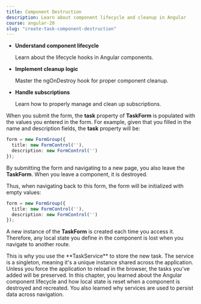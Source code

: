 ```yaml
---
title: Component Destruction
description: Learn about component lifecycle and cleanup in Angular
course: angular-20
slug: "create-task-component-destruction"
---
```



<NotificationCard state="objective" title="Chapter Objectives">
  <ul className="list-disc pl-4 space-y-2">
    <li>
      <strong>Understand component lifecycle</strong>
      <p>Learn about the lifecycle hooks in Angular components.</p>
    </li>
    <li>
      <strong>Implement cleanup logic</strong>
      <p>Master the ngOnDestroy hook for proper component cleanup.</p>
    </li>
    <li>
      <strong>Handle subscriptions</strong>
      <p>Learn how to properly manage and clean up subscriptions.</p>
    </li>
  </ul>
</NotificationCard>

When you submit the form, the **task** property of **TaskForm** is populated with the values you entered in the form.
For example, given that you filled in the name and description fields, the **task** property will be:

```typescript
form = new FormGroup({
  title: new FormControl(''),
  description: new FormControl('')
});
```

By submitting the form and navigating to a new page, you also leave the **TaskForm**.
When you leave a component, it is destroyed.

Thus, when navigating back to this form, the form will be initialized with empty values:

```typescript
form = new FormGroup({
  title: new FormControl(''),
  description: new FormControl('')
});
```

A new instance of the **TaskForm** is created each time you access it.
Therefore, any local state you define in the component is lost when you navigate to another route.

<NotificationCard state="info" title="Note">
  This is why you use the **TaskService** to store the new task. The service is
  a singleton, meaning it's a unique instance shared across the application.
  Unless you force the application to reload in the browser, the tasks you've
  added will be preserved.
</NotificationCard>

<NotificationCard state="success" title="What you've learned">
  In this chapter, you learned about the Angular component lifecycle and how
  local state is reset when a component is destroyed and recreated. You also
  learned why services are used to persist data across navigation.
</NotificationCard>
